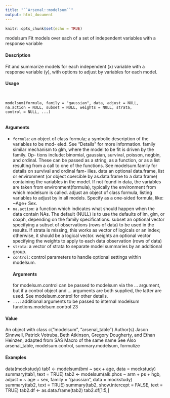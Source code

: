 ```yaml
---
title: "``Arsenal::modelsum``"
output: html_document
---
```


```r
knitr::opts_chunk$set(echo = TRUE)
```

modelsum
Fit models over each of a set of independent variables with a response
variable

#### Description

Fit and summarize models for each independent (x) variable with a response variable (y), with
options to adjust by variables for each model.

#### Usage
<pre><code>

modelsum(formula, family = "gaussian", data, adjust = NULL,
na.action = NULL, subset = NULL, weights = NULL, strata,
control = NULL, ...)

</code></pre>
#### Arguments

* ``formula ``: an object of class formula; a symbolic description of the variables to be mod-
eled. See "Details" for more information.
family similar mechanism to glm, where the model to be fit is driven by the family. Op-
tions include: binomial, gaussian, survival, poisson, negbin, and ordinal. These
can be passed as a string, as a function, or as a list resulting from a call to one
of the functions. See modelsum.family for details on survival and ordinal fam-
ilies.
data an optional data.frame, list or environment (or object coercible by as.data.frame
to a data frame) containing the variables in the model. If not found in data,
the variables are taken from environment(formula), typically the environment
from which modelsum is called.
adjust an object of class formula, listing variables to adjust by in all models. Specify
as a one-sided formula, like: ~Age+ Sex.
* ``na.action``:  a function which indicates what should happen when the data contain NAs. The
default (NULL) is to use the defaults of lm, glm, or coxph, depending on the
family specifications.
subset an optional vector specifying a subset of observations (rows of data) to be used
in the results. If strata is missing, this works as vector of logicals or an index;
otherwise, it should be a logical vector.
weights an optional vector specifying the weights to apply to each data observation (rows
of data)
* ``strata``:  a vector of strata to separate model summaries by an additional group.
* ``control``:  control parameters to handle optional settings within modelsum. 
</code></pre>
#### Arguments
 for
modelsum.control can be passed to modelsum via the ... argument, but if a
control object and ... arguments are both supplied, the latter are used. See
modelsum.control for other details.
* ``... ``: additional arguments to be passed to internal modelsum functions.modelsum.control
23

#### Value

An object with class c("modelsum", "arsenal_table")
Author(s)
Jason Sinnwell, Patrick Votruba, Beth Atkinson, Gregory Dougherty, and Ethan Heinzen, adapted
from SAS Macro of the same name
See Also
arsenal_table, modelsum.control, summary.modelsum, formulize

#### Examples

data(mockstudy)
tab1 <- modelsum(bmi ~ sex + age, data = mockstudy)
summary(tab1, text = TRUE)
tab2 <- modelsum(alk.phos ~ arm + ps + hgb, adjust = ~ age + sex,
family = "gaussian", data = mockstudy)
summary(tab2, text = TRUE)
summary(tab2, show.intercept = FALSE, text = TRUE)
tab2.df <- as.data.frame(tab2)
tab2.df[1:5,]

